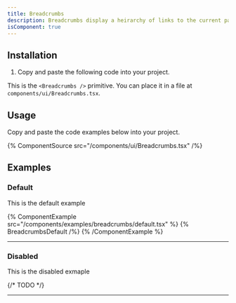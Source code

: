 ```yaml
---
title: Breadcrumbs
description: Breadcrumbs display a heirarchy of links to the current page or resource in an application.
isComponent: true
---
```


## Installation

1. Copy and paste the following code into your project.

This is the `<Breadcrumbs />` primitive. You can place it in a file at `components/ui/Breadcrumbs.tsx`.

## Usage

Copy and paste the code examples below into your project.

{% ComponentSource src="/components/ui/Breadcrumbs.tsx" /%}

## Examples

### Default

This is the default example

{% ComponentExample src="/components/examples/breadcrumbs/default.tsx" %}
{% BreadcrumbsDefault /%}
{% /ComponentExample %}

---

### Disabled

This is the disabled exmaple

{/* TODO */}

---
